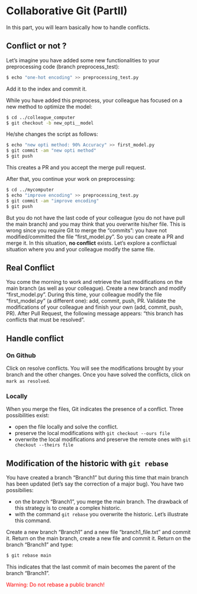 # Collaborative Git (PartII)

In this part, you will learn basically how to handle conflicts. 

## Conflict or not ?

Let's imagine you have added some new functionalities to your preprocessing code (branch preprocess_test):
```bash
$ echo "one-hot encoding" >> preprocessing_test.py
```
Add it to the index and commit it. 

While you have added this preprocess, your colleague has focused on a new method to optimize the model:
```bash
$ cd ../colleague_computer
$ git checkout -b new_opti__model
```
He/she changes the script as follows:
```bash
$ echo "new opti method: 90% Accuracy" >> first_model.py
$ git commit -am "new opti method"
$ git push
```
This creates a PR and you accept the merge pull request.

After that, you continue your work on preprocessing:
```bash
$ cd ../mycomputer
$ echo "improve encoding" >> preprocessing_test.py
$ git commit -am "improve encoding"
$ git push 
```

But you do not have the last code of your colleague (you do not have pull the main branch) and you may think that you overwrite his/her file. This is wrong since you require Git to merge the "commits": you have not modified/committed the file "first_model.py". So you can create a PR and merge it. In this situation, **no conflict** exists. Let's explore a conflictual situation where you and your colleague modify the same file. 

## Real Conflict

You come the morning to work and retrieve the last modifications on the main branch (as well as your colleague). Create a new branch and modify "first_model.py". 
During this time, your colleague modify the file "first_model.py " (a different one): add, commit, push, PR. 
Validate the modifications of your colleague and finish your own (add, commit, push, PR). After Pull Request, the following message appears: "this branch has conflicts that must be resolved". 

## Handle conflict

### On Github 

Click on resolve conflicts. You will see the modifications brought by your branch and the other changes. Once you have solved the conflicts, click on ```mark as resolved```. 

### Locally
When you merge the files, Git indicates the presence of a conflict. Three possibilities exist:

- open the file locally and solve the conflict.
- preserve the local modifications with ```git checkout --ours file```
- overwrite the local modifications and preserve the remote ones with ```git checkout --theirs file```

## Modification of the historic with ```git rebase```
You have created a branch "Branch1" but during this time that main branch has been updated (let's say the correction of a major bug). You have two possibilies:

- on the branch "Branch1", you merge the main branch. The drawback of this strategy is to create a complex historic. 
- with the command ```git rebase``` you overwrite the historic. Let's illustrate this command.

Create a new branch "Branch1" and a new file "branch1_file.txt" and commit it. Return on the main branch, create a new file and commit it. Return on the branch "Branch1" and type:
```bash
$ git rebase main
```
This indicates that the last commit of main becomes the parent of the branch "Branch1". 

<span style="color:red">Warning: Do not rebase a public branch!</span>





